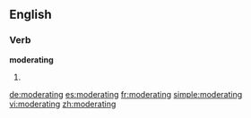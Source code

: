 ==English==

===Verb===
'''moderating'''

# {{present participle of|moderate}}

[[de:moderating]]
[[es:moderating]]
[[fr:moderating]]
[[simple:moderating]]
[[vi:moderating]]
[[zh:moderating]]